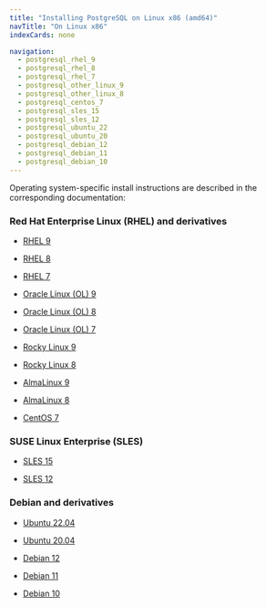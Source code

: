 ```yaml
---
title: "Installing PostgreSQL on Linux x86 (amd64)"
navTitle: "On Linux x86"
indexCards: none

navigation:
  - postgresql_rhel_9
  - postgresql_rhel_8
  - postgresql_rhel_7
  - postgresql_other_linux_9
  - postgresql_other_linux_8
  - postgresql_centos_7
  - postgresql_sles_15
  - postgresql_sles_12
  - postgresql_ubuntu_22
  - postgresql_ubuntu_20
  - postgresql_debian_12
  - postgresql_debian_11
  - postgresql_debian_10
---
```


Operating system-specific install instructions are described in the corresponding documentation:

### Red Hat Enterprise Linux (RHEL) and derivatives

- [RHEL 9](postgresql_rhel_9)

- [RHEL 8](postgresql_rhel_8)

- [RHEL 7](postgresql_rhel_7)

- [Oracle Linux (OL) 9](postgresql_rhel_9)

- [Oracle Linux (OL) 8](postgresql_rhel_8)

- [Oracle Linux (OL) 7](postgresql_rhel_7)

- [Rocky Linux 9](postgresql_other_linux_9)

- [Rocky Linux 8](postgresql_other_linux_8)

- [AlmaLinux 9](postgresql_other_linux_9)

- [AlmaLinux 8](postgresql_other_linux_8)

- [CentOS 7](postgresql_centos_7)

### SUSE Linux Enterprise (SLES)

- [SLES 15](postgresql_sles_15)

- [SLES 12](postgresql_sles_12)

### Debian and derivatives

- [Ubuntu 22.04](postgresql_ubuntu_22)

- [Ubuntu 20.04](postgresql_ubuntu_20)

- [Debian 12](postgresql_debian_12)

- [Debian 11](postgresql_debian_11)

- [Debian 10](postgresql_debian_10)
